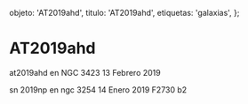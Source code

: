 
  objeto: 'AT2019ahd',
  titulo: 'AT2019ahd',
  etiquetas: 'galaxias',
};

# AT2019ahd

<Imagen
  src="registro/at2019-ahd_20190213_2_at2019ahd_20190214_gjcb.jpg"
  fecha="20190213"
/>

at2019ahd en NGC 3423 13 Febrero 2019

<Imagen
  src="registro/at2019-ahd_20190114_1_rgb.jpg"
  fecha="20190114"
/>

sn 2019np en ngc 3254 14 Enero 2019 F2730 b2